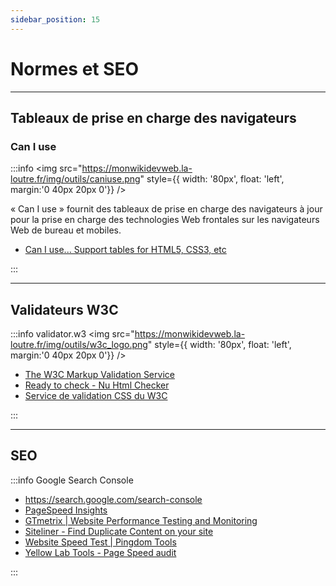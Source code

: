 ```yaml
---
sidebar_position: 15
---
```


# Normes et SEO

-----

## Tableaux de prise en charge des navigateurs

### Can I use

:::info
<img src="https://monwikidevweb.la-loutre.fr/img/outils/caniuse.png" style={{ width: '80px', float: 'left', margin:'0 40px 20px 0'}} />

« Can I use » fournit des tableaux de prise en charge des navigateurs à jour pour la prise en charge des technologies Web
frontales sur les navigateurs Web de bureau et mobiles.

- [Can I use... Support tables for HTML5, CSS3, etc](https://caniuse.com/)

:::

-----

## Validateurs W3C

:::info validator.w3
<img src="https://monwikidevweb.la-loutre.fr/img/outils/w3c_logo.png" style={{ width: '80px', float: 'left', margin:'0 40px 20px 0'}} />

- [The W3C Markup Validation Service](https://validator.w3.org/)
- [Ready to check - Nu Html Checker](https://validator.w3.org/nu/)
- [Service de validation CSS du W3C](https://jigsaw.w3.org/css-validator/)

:::

-----

## SEO

:::info Google Search Console

- https://search.google.com/search-console
- [PageSpeed Insights](https://developers.google.com/speed/pagespeed/insights/)
- [GTmetrix | Website Performance Testing and Monitoring](https://gtmetrix.com/)
- [Siteliner - Find Duplicate Content on your site](https://www.siteliner.com/)
- [Website Speed Test | Pingdom Tools](https://tools.pingdom.com/)
- [Yellow Lab Tools - Page Speed audit](https://yellowlab.tools/)

:::
